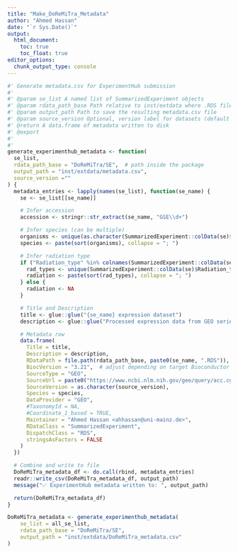 ```yaml
---
title: "Make_DoReMiTra_Metadata"
author: "Ahmed Hassan"
date: "`r Sys.Date()`"
output:
  html_document:
    toc: true
    toc_float: true
editor_options: 
  chunk_output_type: console
---
```


```r

#' Generate metadata.csv for ExperimentHub submission
#'
#' @param se_list A named list of SummarizedExperiment objects
#' @param rdata_path_base Path relative to inst/extdata where .RDS files will be saved
#' @param output_path Path to save the resulting metadata.csv file
#' @param source_version Optional, version label for datasets (default = current date)
#' @return A data.frame of metadata written to disk
#' @export
#' 
#' 
generate_experimenthub_metadata <- function(
  se_list,
  rdata_path_base = "DoReMiTra/SE",  # path inside the package
  output_path = "inst/extdata/metadata.csv",
  source_version =""
) {
  metadata_entries <- lapply(names(se_list), function(se_name) {
    se <- se_list[[se_name]]

    # Infer accession
    accession <- stringr::str_extract(se_name, "GSE\\d+")

    # Infer species (can be multiple)
    organisms <- unique(as.character(SummarizedExperiment::colData(se)$Organism))
    species <- paste(sort(organisms), collapse = "; ")

    # Infer radiation type
    if ("Radiation_type" %in% colnames(SummarizedExperiment::colData(se))) {
      rad_types <- unique(SummarizedExperiment::colData(se)$Radiation_type)
      radiation <- paste(sort(rad_types), collapse = "; ")
    } else {
      radiation <- NA
    }

    # Title and Description
    title <- glue::glue("{se_name} expression dataset")
    description <- glue::glue("Processed expression data from GEO series {accession} related to {radiation} exposure.")

    # Metadata row
    data.frame(
      Title = title,
      Description = description,
      RDataPath = file.path(rdata_path_base, paste0(se_name, ".RDS")),
      BiocVersion = "3.21",  # adjust depending on target Bioconductor release
      SourceType = "GEO",
      SourceUrl = paste0("https://www.ncbi.nlm.nih.gov/geo/query/acc.cgi?acc=", accession),
      SourceVersion = as.character(source_version),
      Species = species,
      DataProvider = "GEO",
      #TaxonomyId = NA,
      #Coordinate_1_based = TRUE,
      Maintainer = "Ahmed Hassan <ahhassan@uni-mainz.de>",
      RDataClass = "SummarizedExperiment",
      DispatchClass = "RDS",
      stringsAsFactors = FALSE
    )
  })

  # Combine and write to file
  DoReMiTra_metadata_df <- do.call(rbind, metadata_entries)
  readr::write_csv(DoReMiTra_metadata_df, output_path)
  message("✅ ExperimentHub metadata written to: ", output_path)

  return(DoReMiTra_metadata_df)
}


```

```r
DoReMiTra_metadata <- generate_experimenthub_metadata(
    se_list = all_se_list,
    rdata_path_base = "DoReMiTra/SE",
    output_path = "inst/extdata/DoReMiTra_metadata.csv"
)
```

